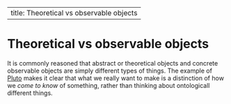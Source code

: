 
---
title: Theoretical vs observable objects
---


# Theoretical vs observable objects

It is commonly reasoned that abstract or theoretical objects and concrete observable objects are simply different types of things. The example of [Pluto](/docs/phil/situations/pluto.qmd) makes it clear that what we really want to make is a distinction of how we *come to know* of something, rather than thinking about ontologicall different things.